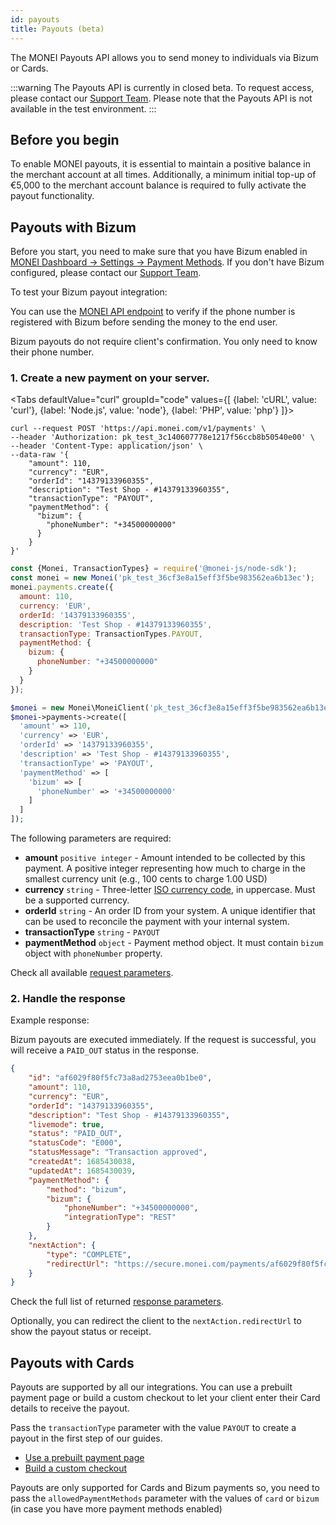```yaml
---
id: payouts
title: Payouts (beta)
---
```


The MONEI Payouts API allows you to send money to individuals via Bizum or Cards.

:::warning
The Payouts API is currently in closed beta. To request access, please contact our [Support Team](https://support.monei.com/hc/requests/new). Please note that the Payouts API is not available in the test environment.
:::

## Before you begin

To enable MONEI payouts, it is essential to maintain a positive balance in the merchant account at all times. Additionally, a minimum initial top-up of €5,000 to the merchant account balance is required to fully activate the payout functionality.

## Payouts with Bizum

Before you start, you need to make sure that you have Bizum enabled in [MONEI Dashboard → Settings → Payment Methods](https://dashboard.monei.com/settings/payment-methods). If you don't have Bizum configured, please contact our [Support Team](https://support.monei.com/hc/requests/new).

To test your Bizum payout integration:

You can use the [MONEI API endpoint](https://docs.monei.com/api/#tag/Bizum) to verify if the phone number is registered with Bizum before sending the money to the end user.

Bizum payouts do not require client's confirmation. You only need to know their phone number.


### 1. Create a new payment on your server.


<Tabs
  defaultValue="curl"
  groupId="code"
  values={[
    {label: 'cURL', value: 'curl'},
    {label: 'Node.js', value: 'node'},
    {label: 'PHP', value: 'php'}
  ]}>
<TabItem value="curl">

```shell script title="POST https://api.monei.com/v1/payments"
curl --request POST 'https://api.monei.com/v1/payments' \
--header 'Authorization: pk_test_3c140607778e1217f56ccb8b50540e00' \
--header 'Content-Type: application/json' \
--data-raw '{
    "amount": 110,
    "currency": "EUR",
    "orderId": "14379133960355",
    "description": "Test Shop - #14379133960355",
    "transactionType": "PAYOUT",
    "paymentMethod": {
      "bizum": {
        "phoneNumber": "+34500000000"
      }
    }
}'
```

</TabItem>

<TabItem value="node">

```js title="server.js"
const {Monei, TransactionTypes} = require('@monei-js/node-sdk');
const monei = new Monei('pk_test_36cf3e8a15eff3f5be983562ea6b13ec');
monei.payments.create({
  amount: 110,
  currency: 'EUR',
  orderId: '14379133960355',
  description: 'Test Shop - #14379133960355',
  transactionType: TransactionTypes.PAYOUT,
  paymentMethod: {
    bizum: {
      phoneNumber: "+34500000000"
    }
  }
});
```

</TabItem>
<TabItem value="php">

```php title="server.php"
$monei = new Monei\MoneiClient('pk_test_36cf3e8a15eff3f5be983562ea6b13ec');
$monei->payments->create([
  'amount' => 110,
  'currency' => 'EUR',
  'orderId' => '14379133960355',
  'description' => 'Test Shop - #14379133960355',
  'transactionType' => 'PAYOUT',
  'paymentMethod' => [
    'bizum' => [
      'phoneNumber' => '+34500000000'
    ]
  ]
]);
```

</TabItem>
</Tabs>

The following parameters are required:

- **amount** `positive integer` - Amount intended to be collected by this payment. A positive integer representing how much to charge in the smallest currency unit (e.g., 100 cents to charge 1.00 USD)
- **currency** `string` - Three-letter [ISO currency code](https://en.wikipedia.org/wiki/ISO_4217), in uppercase. Must be a supported currency.
- **orderId** `string` - An order ID from your system. A unique identifier that can be used to reconcile the payment with your internal system.
- **transactionType** `string` - `PAYOUT`
- **paymentMethod** `object` - Payment method object. It must contain `bizum` object with `phoneNumber` property.

Check all available [request parameters](/api/#operation/payments_create).

### 2. Handle the response

Example response:

Bizum payouts are executed immediately. If the request is successful, you will receive a `PAID_OUT` status in the response.

```json
{
    "id": "af6029f80f5fc73a8ad2753eea0b1be0",
    "amount": 110,
    "currency": "EUR",
    "orderId": "14379133960355",
    "description": "Test Shop - #14379133960355",
    "livemode": true,
    "status": "PAID_OUT",
    "statusCode": "E000",
    "statusMessage": "Transaction approved",
    "createdAt": 1685430038,
    "updatedAt": 1685430039,
    "paymentMethod": {
        "method": "bizum",
        "bizum": {
            "phoneNumber": "+34500000000",
            "integrationType": "REST"
        }
    },
    "nextAction": {
        "type": "COMPLETE",
        "redirectUrl": "https://secure.monei.com/payments/af6029f80f5fc73a8ad2753eea0b1be0/receipt"
    }
}
```

Check the full list of returned [response parameters](/api/#section/Payment-object).

Optionally, you can redirect the client to the `nextAction.redirectUrl` to show the payout status or receipt.

## Payouts with Cards

Payouts are supported by all our integrations. You can use a prebuilt payment page or build a custom checkout to let your client enter their Card details to receive the payout.

Pass the `transactionType` parameter with the value `PAYOUT` to create a payout in the first step of our guides.

- [Use a prebuilt payment page](integrations/use-prebuilt-payment-page.mdx)
- [Build a custom checkout](integrations/build-custom-checkout.mdx)

Payouts are only supported for Cards and Bizum payments so, you need to pass the `allowedPaymentMethods` parameter with the values of `card` or `bizum` (in case you have more payment methods enabled)
